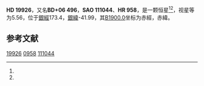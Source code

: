 {{Starbox begin
| name = HD 19926
}}
{{Starbox observe
| epoch = [[J2000.0|J2000.0]]
| constell = {{星座名待查}}<ref name=SIMBAD>{{cite web
 | url=http://simbad.u-strasbg.fr/simbad/sim-id?Ident=HR+958
 | title =Pulsating variable Star
 | publisher=Centre de Données astronomiques de Strasbourg
 | work=SIMBAD
 | accessdate=2012-07-13}}</ref><ref name=DATA>{{cite web
 | url=http://vizier.u-strasbg.fr/viz-bin/VizieR-5?-out.add=.&-source=5050&-corr=PK=HR&-out.max=9999&HR=958
 | title=VizieR Detailed Page
 | accessdate=2012-07-13
 | archive-date=2019-02-16
 | archive-url=https://web.archive.org/web/20190216095912/http://vizier.u-strasbg.fr/viz-bin/VizieR-5?-out.add=.&-source=5050&-corr=PK=HR&-out.max=9999&HR=958
 | dead-url=no
 }}</ref>
| 星官 = 
| ra = {{RA|3|12|26.4}}<ref name=SIMBAD /><ref name=DATA />
| dec = {{DEC|+6|39|39}}<ref name=SIMBAD /><ref name=DATA />
| appmag_v = 5.56<ref name=SIMBAD /><ref name=DATA />
}}
{{Starbox character
| class = K1IIIep+A6V<ref name=SIMBAD /><ref name=DATA />
| b-v = 1.08<ref name=SIMBAD /><ref name=DATA />
| u-b = 0.66<ref name=SIMBAD /><ref name=DATA />
| r-i = <ref name=SIMBAD /><ref name=DATA />
| variable = 
}}
{{Starbox astrometry
| radial_v = 0.66
| prop_mo_ra = 5
| parallax = 
| p_error = 
}}
{{Starbox catalog
| names =BD+06 496，[[SAO星表|SAO]] 111044，[[HD星表|HD]] 19926，[[HR星表|HR]] 958}}
{{Starbox reference |Simbad=HR+958}}
{{Starbox end}}

'''HD 19926'''，又名'''BD+06 496'''，'''SAO 111044'''、'''HR 958'''，是一颗恒星<ref name=SIMBAD /><ref name=DATA />，视星等为5.56，位于[[銀道座標系|銀經]]173.4，[[銀道座標系|銀緯]]-41.99，其[[B1900.0|B1900.0]]坐标为赤經{{RA|3|7|7.9}}，赤緯{{DEC|+6|-41.99|4}}。

== 参考文献 ==
{{reflist}}

{{star-stub}}

[[Category:HD和HDE天體|19926]]
[[Category:HR天體|0958]]
[[Category:SAO天體|111044]]
